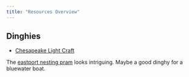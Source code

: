 ```yaml
---
title: "Resources Overview"
---
```




## Dinghies

* [Chesapeake Light Craft](https://www.clcboats.com/index.php)

The [eastport nesting pram](https://www.clcboats.com/shop/boats/wooden-sailboat-kits/eastport-pram/eastport-nesting-dinghy.html) looks intriguing. 
Maybe a good dinghy for a bluewater boat.